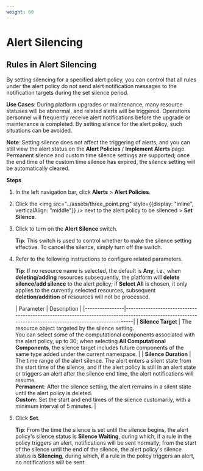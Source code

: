 ```yaml
---
weight: 60
---
```


# Alert Silencing

## Rules in Alert Silencing

By setting silencing for a specified alert policy, you can control that all rules under the alert policy do not send alert notification messages to the notification targets during the set silence period.

**Use Cases**: During platform upgrades or maintenance, many resource statuses will be abnormal, and related alerts will be triggered. Operations personnel will frequently receive alert notifications before the upgrade or maintenance is completed. By setting silence for the alert policy, such situations can be avoided.

**Note**: Setting silence does not affect the triggering of alerts, and you can still view the alert status on the **Alert Policies** / **Implement Alerts** page. Permanent silence and custom time silence settings are supported; once the end time of the custom time silence has expired, the silence setting will be automatically cleared.

**Steps**

1. In the left navigation bar, click **Alerts** > **Alert Policies**.

2. Click the <img src="../assets/three_point.png" style={{display: "inline", verticalAlign: "middle"}} /> next to the alert policy to be silenced > **Set Silence**.

3. Click to turn on the **Alert Silence** switch.

   **Tip**: This switch is used to control whether to make the silence setting effective. To cancel the silence, simply turn off the switch.

4. Refer to the following instructions to configure related parameters.

   **Tip**: If no resource name is selected, the default is **Any**, i.e., when **deleting/adding** resources subsequently, the platform will **delete silence/add silence** to the alert policy; if **Select All** is chosen, it only applies to the currently selected resources, subsequent **deletion/addition** of resources will not be processed.

   | Parameter      | Description                                                                                                                                           |
         |----------------|-------------------------------------------------------------------------------------------------------------------------------------------------------|
   | **Silence Target** | The resource object targeted by the silence setting.<br /> You can select some of the computational components associated with the alert policy, up to 30; when selecting **All Computational Components**, the silence target includes future components of the same type added under the current namespace. |
   | **Silence Duration** | The time range of the alert silence. The alert enters a silent state from the start time of the silence, and if the alert policy is still in an alert state or triggers an alert after the silence end time, the alert notifications will resume.<br />**Permanent**: After the silence setting, the alert remains in a silent state until the alert policy is deleted.<br />**Custom**: Set the start and end times of the silence customarily, with a minimum interval of 5 minutes. |

5. Click **Set**.

   **Tip**: From the time the silence is set until the silence begins, the alert policy's silence status is **Silence Waiting**, during which, if a rule in the policy triggers an alert, notifications will be sent normally; from the start of the silence until the end of the silence, the alert policy's silence status is **Silencing**, during which, if a rule in the policy triggers an alert, no notifications will be sent.
